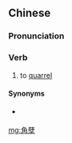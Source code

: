 ==Chinese==
{{zh-forms|alt=角逆,葛孽}}

===Pronunciation===
{{zh-pron
|m-s=go2nyie2
|cat=v
}}

===Verb===
{{zh-verb}}

# {{lb|zh|Sichuanese}} to [[quarrel]]

====Synonyms====
* {{qualifier|Standard Mandarin}} {{zh-l|吵架}}

[[mg:角孽]]